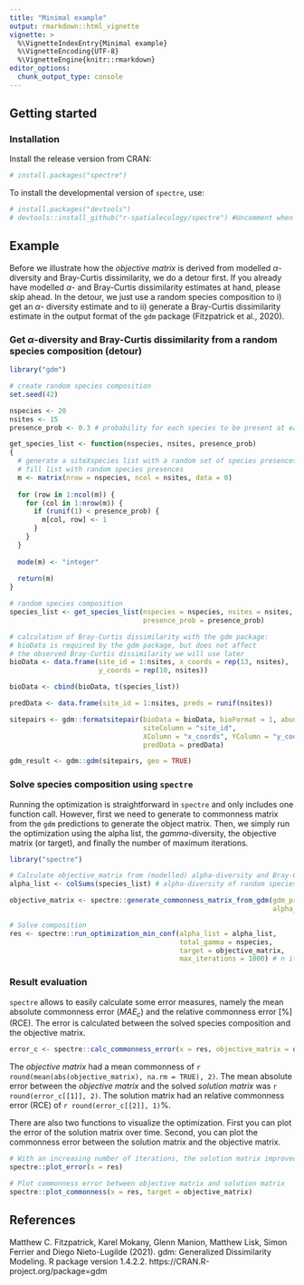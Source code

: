 ---
title: "Minimal example"
output: rmarkdown::html_vignette
vignette: >
  %\VignetteIndexEntry{Minimal example}
  %\VignetteEncoding{UTF-8}
  %\VignetteEngine{knitr::rmarkdown}
editor_options: 
  chunk_output_type: console
---

## Getting started

### Installation
Install the release version from CRAN:

```{r, message = FALSE}
# install.packages("spectre")
```

To install the developmental version of `spectre`, use:
```{r, message = FALSE}
# install.packages("devtools")
# devtools::install_github("r-spatialecology/spectre") #Uncomment when repo is public
```

## Example

Before we illustrate how the *objective matrix* is derived from modelled $\alpha$-diversity and Bray-Curtis dissimilarity, we do a detour first. 
If you already have modelled $\alpha$- and Bray-Curtis dissimilarity estimates at hand, please skip ahead. 
In the detour, we just use a random species composition to i) get an $\alpha$- diversity estimate and to ii) generate a Bray-Curtis dissimilarity estimate in the output format of the `gdm` package (Fitzpatrick et al., 2020). 

### Get $\alpha$-diversity and Bray-Curtis dissimilarity from a random species composition (detour)

```{r, message = FALSE}
library("gdm")

# create random species composition
set.seed(42) 

nspecies <- 20
nsites <- 15
presence_prob <- 0.3 # probability for each species to be present at each site

get_species_list <- function(nspecies, nsites, presence_prob)
{
  # generate a siteXspecies list with a random set of species presences/absences
  # fill list with random species presences
  m <- matrix(nrow = nspecies, ncol = nsites, data = 0)
  
  for (row in 1:ncol(m)) {
    for (col in 1:nrow(m)) {
      if (runif(1) < presence_prob) {
        m[col, row] <- 1
      }
    }
  }
  
  mode(m) <- "integer"
  
  return(m)
}

# random species composition
species_list <- get_species_list(nspecies = nspecies, nsites = nsites, 
                                 presence_prob = presence_prob) 

# calculation of Bray-Curtis dissimilarity with the gdm package: 
# bioData is required by the gdm package, but does not affect 
# the observed Bray-Curtis dissimilarity we will use later
bioData <- data.frame(site_id = 1:nsites, x_coords = rep(13, nsites), 
                      y_coords = rep(10, nsites)) 

bioData <- cbind(bioData, t(species_list)) 

predData <- data.frame(site_id = 1:nsites, preds = runif(nsites))

sitepairs <- gdm::formatsitepair(bioData = bioData, bioFormat = 1, abundance = FALSE, 
                                 siteColumn = "site_id",
                                 XColumn = "x_coords", YColumn = "y_coords", 
                                 predData = predData)

gdm_result <- gdm::gdm(sitepairs, geo = TRUE) 
```

### Solve species composition using `spectre`

Running the optimization is straightforward in `spectre` and only includes one function call.
However, first we need to generate to commonness matrix from the `gdm` predictions to generate the object matrix. 
Then, we simply run the optimization using the alpha list, the $gamma$-diversity, the objective matrix (or target), and finally the number of maximum iterations.

```{r, message = FALSE, warning = FALSE}
library("spectre")

# Calculate objective_matrix from (modelled) alpha-diversity and Bray-Curtis dissimilarity
alpha_list <- colSums(species_list) # alpha-diversity of random species community

objective_matrix <- spectre::generate_commonness_matrix_from_gdm(gdm_predictions = gdm_result$observed, 
                                                                 alpha_list = alpha_list)

# Solve composition 
res <- spectre::run_optimization_min_conf(alpha_list = alpha_list,
                                          total_gamma = nspecies,
                                          target = objective_matrix,
                                          max_iterations = 1000) # n iterations
```

### Result evaluation

`spectre` allows to easily calculate some error measures, namely the mean absolute commonness error ($MAE_c$) and the relative commonness error [%] (RCE). 
The error is calculated between the solved species composition and the objective matrix.

```{r, message = FALSE}
error_c <- spectre::calc_commonness_error(x = res, objective_matrix = objective_matrix)
```

The *objective matrix* had a mean commonness of `r round(mean(abs(objective_matrix), na.rm = TRUE), 2)`. 
The mean absolute error between the *objective matrix* and the solved *solution matrix* was `r round(error_c[[1]], 2)`. 
The solution matrix had an relative commonness error (RCE) of `r round(error_c[[2]], 1)`%.

There are also two functions to visualize the optimization. 
First you can plot the error of the solution matrix over time. 
Second, you can plot the commonness error between the solution matrix and the objective matrix.

```{r, echo = TRUE, include = TRUE, out.width="50%"}
# With an increasing number of iterations, the solution matrix improved
spectre::plot_error(x = res)

# Plot commonness error between objective matrix and solution matrix
spectre::plot_commonness(x = res, target = objective_matrix)
```

## References
Matthew C. Fitzpatrick, Karel Mokany, Glenn Manion, Matthew Lisk, Simon Ferrier and Diego Nieto-Lugilde (2021). gdm: Generalized Dissimilarity Modeling. R package version 1.4.2.2. https://CRAN.R-project.org/package=gdm